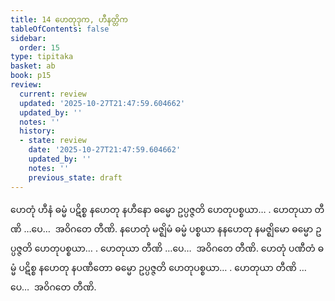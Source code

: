 ```yaml
---
title: 14 ဟေတုဒုက, ဟီနတ္တိက
tableOfContents: false
sidebar:
  order: 15
type: tipitaka
basket: ab
book: p15
review:
  current: review
  updated: '2025-10-27T21:47:59.604662'
  updated_by: ''
  notes: ''
  history:
  - state: review
    date: '2025-10-27T21:47:59.604662'
    updated_by: ''
    notes: ''
    previous_state: draft
---
```



<ReviewStatus review={frontmatter.review} showDetails={true} />

<HypothesisAnnotation frontmatter={frontmatter} />

<DynamicBreadcrumb />

<Division number="22" book="p15" e="ch" v="40" p="220">

<Paragraph number="62" book="p15">
ဟေတုံ ဟီနံ ဓမ္မံ ပဋိစ္စ နဟေတု နဟီနော ဓမ္မော ဥပ္ပဇ္ဇတိ ဟေတုပစ္စယာ… . ဟေတုယာ တီဏိ …ပေ…  အဝိဂတေ တီဏိ.
</Paragraph>

<Paragraph number="63" book="p15">
နဟေတုံ မဇ္ဈိမံ ဓမ္မံ ပစ္စယာ နနဟေတု နမဇ္ဈိမော ဓမ္မော ဥပ္ပဇ္ဇတိ ဟေတုပစ္စယာ… . ဟေတုယာ တီဏိ …ပေ…  အဝိဂတေ တီဏိ.
</Paragraph>

<Paragraph number="64" book="p15">
ဟေတုံ ပဏီတံ ဓမ္မံ ပဋိစ္စ နဟေတု နပဏီတော ဓမ္မော ဥပ္ပဇ္ဇတိ ဟေတုပစ္စယာ… . ဟေတုယာ တီဏိ …ပေ…  အဝိဂတေ တီဏိ.
</Paragraph>
</Division>
